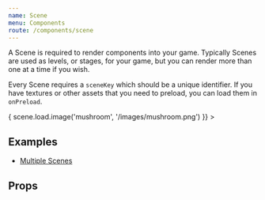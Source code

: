 ```yaml
---
name: Scene
menu: Components
route: /components/scene
---
```



A Scene is required to render components into your game. Typically Scenes are used as levels, or stages, for your game, but
you can render more than one at a time if you wish.

Every Scene requires a `sceneKey` which should be a unique identifier. If you have textures or other assets that you need to preload,
you can load them in `onPreload`.

<Playground>
  <Game width={400} height={400}>
    <Scene
      sceneKey="main"
      onPreload={(scene) => {
        scene.load.image('mushroom', '/images/mushroom.png')
      }}
    >
      <Sprite x={200} y={200} texture="mushroom" />
    </Scene>
  </Game>
</Playground>

## Examples

- [Multiple Scenes](https://codesandbox.io/s/github/mattjennings/react-phaser-fiber/tree/master/examples/multiple-scenes)

## Props

<Props of={Scene} />
